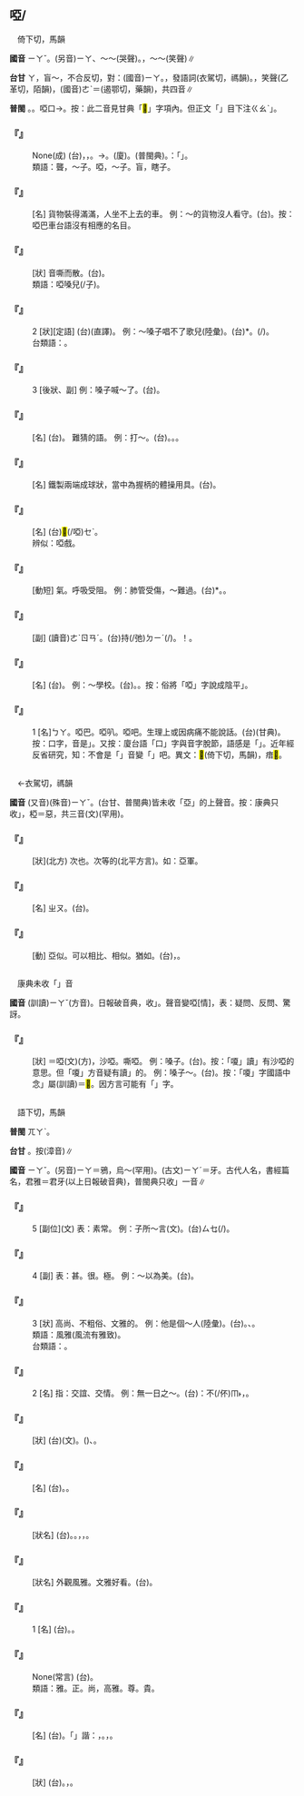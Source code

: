 
==啞/{{ruby|<mark>&#xffb63;</mark>|ㄧㄚˇ}}==

　倚下切，馬韻

'''國音''' <rt>ㄧㄚˇ</rt>。(另音)<rt>ㄧㄚ</rt>、～～(哭聲)。{{ruby|(文)|ㄜˋ}}，～～(笑聲){{ruby|。|ㄧㄚ}}∥

'''台甘''' <rt>ㄚ</rt>，盲～，不合反切，對：(國音)<rt>ㄧㄚ</rt>。{{ruby|(文)|ㄚ˪}}，發語詞(衣駕切，禡韻)。{{ruby|(文)|ㄧㆤㆶ}}，笑聲(乙革切，陌韻)，(國音)<rt>ㄜˋ</rt>{{ruby|。|ㆦㆶ}}＝{{ruby|惡|ㆦㆶ}}(遏鄂切，藥韻)，共四音∥

'''普閩''' {{ruby|(文)|ㄚˋ}}。{{ruby|(白)|ㆤˋ}}。啞口→{{ruby|啞|ㆤˋ}}{{ruby|狗|ㄍㄠˋ}}。按：此二音見甘典「<mark>&#xffb63;</mark>」字項內。但正文「{{ruby|啞|ㄚ}}」目下注{{ruby|「|ㆤˋ}}<rt>ㄍㄠˋ</rt>」。

    

==='''『{{ruby|啞|ㄧㄚˇ}}{{ruby|口|ㄎㄡˇ}}{{ruby|無|ㄨˊ}}{{ruby|言|ㄧㄢˊ}}』'''===
: None(成) (台){{ruby|被|ㄅㄧ˫}}{{ruby|人|ㄌㄤˊ}}{{ruby|責|ㄐㄧㆤㆶ}}{{ruby|問|ㆠㄨㄣ˫}}{{ruby|或|ㄧㄚㆷ ͘}}{{ruby|是|ㄒㄧ˫}}{{ruby|反|ㄏㄨㄢˋ}}{{ruby|駁|ㄅㆦㆶ}}，{{ruby|無|ㆠㄜˊ}}{{ruby|話|ㄨㆤ˫}}{{ruby|通|ㄊㄤ}}{{ruby|應|ㄧㄣ˪}}，{{ruby|應|ㄧㄣ˪}}{{ruby|<mark>&#xffa45;</mark>|ㆠㆤ˫}}{{ruby|/|ㆠㄨㆤ˫}}{{ruby|出|ㄘㄨㆵ}}{{ruby|來|·ㄌㄞˊ}}。→{{ruby|大|ㄉㄨㄚ˫}}{{ruby|嘴|ㄘㄨㄧ˫}}{{ruby|開|ㄎㄨㄧ}}{{ruby|開|ㄎㄨㄧ}}。(廈){{ruby|變|ㄅㆪ˪}}{{ruby|鴨|ㄚㆷ}}{{ruby|母|ㆠㄜˋ}}{{ruby|/|ㆠㄨˋ}}{{ruby|喙|ㄘㄨㄧ˪}}。{{ruby|啞|ㄚ}}{{ruby|哈|ㄏㄚ}}{{ruby|哈|ㄏㄚ}}(普閩典)。{{ruby|按|ㄢ˪}}：{{ruby|鴨|ㄚㆷ}}{{ruby|母|ㆠㄜˋ}}{{ruby|/|ㆠㄨˋ}}{{ruby|喙|ㄘㄨㄧ˪}}{{ruby|指|ㄐㄧˋ}}「{{ruby|扁|ㄅㆪˋ}}{{ruby|嘴|ㄘㄨㄧ˪}}」{{ruby|無|ㆠㄨˊ}}{{ruby|/|ㆠㄜˊ}}{{ruby|言|ㆣㄧㄢˊ}}。
:類語：聾，～子。啞，～子。盲，瞎子。
:
:
    

==='''『{{ruby|啞|ㄧㄚˇ}}{{ruby|巴|ㄅㄚ}}{{ruby|車|ㄔㄜ}}』'''===
: [名] 貨物裝得滿滿，人坐不上去的車。 例：～的貨物沒人看守。(台){{ruby|啞|ㆤˋ}}{{ruby|口|ㄍㄠˋ}}{{ruby|車|ㄑㄧㄚ}}{{ruby|頂|ㄉㄧㄥˋ}}{{ruby|丌|ㆤ}}{{ruby|貨|ㄏㆤ˪}}{{ruby|/|ㄏㄨㆤ˪}}{{ruby|無|ㆠㄜˊ}}{{ruby|人|ㄌㄤˊ}}{{ruby|通|ㄊㄤ}}{{ruby|顧|ㄍㆦ˪}}。按：啞巴車台語沒有相應的名目。
    

==='''『{{ruby|沙|ㄕㄚ}}{{ruby|啞|ㄧㄚˇ}}』'''===
: [狀] 音嘶而散。(台){{ruby|<mark>&#xf9174;</mark>|ㄙㄠ}}{{ruby|聲|ㄒㄧㆩ}}。
:類語：啞嗓兒(/子)。
:
    

==='''『{{ruby|啞|ㄧㄚˇ}}』'''===
:2  [狀][定語] (台){{ruby|啞|ㆤˋ}}{{ruby|聲|ㄒㄧㆩ}}(直譯)。 例：～嗓子唱不了歌兒(陸彙)。(台){{ruby|<mark>&#xf9174;</mark>|ㄙㄠ}}*{{ruby|聲|ㄒㄧㆩ}}{{ruby|<mark>&#xffa45;</mark>|ㆠㆤ˫}}{{ruby|/|ㆠㄨㆤ˫}}{{ruby|唱|ㄑㄧㆫ˪}}{{ruby|/|ㄑㄧㆧ˪}}{{ruby|歌|ㄍㄨㄚ}}。(/{{ruby|唱|ㄑㄧㆫ˪}}{{ruby|/|ㄑㄧㆧ˪}}{{ruby|<mark>&#xffa45;</mark>|ㆠㆤ˫}}{{ruby|/|ㆠㄨㆤ˫}}{{ruby|來|ㄌㄞˊ}})。
:台類語：{{ruby|失|ㄒㄧㆵ}}{{ruby|聲|ㄒㄧㆩ}}。
:
    

==='''『{{ruby|啞|ㄧㄚˇ}}』'''===
:3  [後狀、副] 例：嗓子喊～了。(台){{ruby|嚨|ㄋㄚˊ}}{{ruby|喉|ㄠˊ}}{{ruby|喊|ㄏㄧㆰ˪}}{{ruby|<mark>&#xffa42;</mark>|ㄍㄚㆷ}}{{ruby|廝|ㄙㄠ}}{{ruby|聲|ㄒㄧㆩ}}{{ruby|去|ㄎㄧ˪}}。
    

==='''『{{ruby|啞|ㄧㄚˇ}}{{ruby|謎|ㄇㄧˊ}}』'''===
: [名] (台){{ruby|<mark>&#xffb63;</mark>|ㆤˋ}}{{ruby|口|ㄍㄠˋ}}{{ruby|謎|ㆠㄧ˫}}。 難猜的{{ruby|謎|ㄇㄧˋ}}語。 例：打～。(台){{ruby|講|ㄍㆲˋ}}{{ruby|→|ㄍㆲ}}{{ruby|話|ㄨㆤ˫}}{{ruby|<mark>&#xffa49;</mark>|ㆠㆤㆷ}}{{ruby|/|ㆠㄨㆤ˫}}{{ruby|付|ㄏㆦ˫}}{{ruby|人|ㄌㄤˊ}}{{ruby|猜|ㄘㄞ}}{{ruby|約|ㄧㄜㆷ}}。{{ruby|難|ㄜㆷ}}{{ruby|得|ㄉㄧㆵ}}{{ruby|猜|ㄘㄞ}}。{{ruby|臆|ㄧㄜㆷ}}{{ruby|<mark>&#xffa45;</mark>|ㆠㆤ˫}}{{ruby|/|ㆠㄨㆤ˫}}{{ruby|著|ㄉㄧㄜㆷ ͘}}。
    

==='''『{{ruby|啞|ㄧㄚˇ}}{{ruby|鈴|ㄌㄧㄥˊ}}』'''===
: [名] 鐵製兩端成球狀，當中為握柄的體操用具。(台){{ruby|啞|ㄚ}}{{ruby|鈴|ㄌㄧㄥˊ}}。
    

==='''『{{ruby|啞|ㄧㄚˇ}}{{ruby|劇|ㄐㄩˋ}}』'''===
: [名] (台)<mark>&#xffb63;</mark>(/啞)<rt>ㆤˋ</rt>{{ruby|口|ㄍㄠˋ}}{{ruby|戲|ㄏㄧ˪}}。
:辨似：啞戲。
:
    

==='''『{{ruby|啞|ㄧㄚˇ}}{{ruby|氣|ㄑㄧˋ}}』'''===
: [動短] {{ruby|憋|ㄅㄧㄝ}}氣。呼吸受阻。 例：肺管受傷，～難過。(台){{ruby|梗|ㄍㆥˋ}}*{{ruby|<mark>&#xf91a9;</mark>|ㄍㄨㄧ}}。{{ruby|肺|ㄏㄧ˪}}{{ruby|管|ㄍㆭˋ}}{{ruby|受|ㄒㄧㄨ˫}}{{ruby|傷|ㄒㄧㆲ}}{{ruby|氣|ㄎㄧ˪}}{{ruby|/|ㄎㄨㄧ˪}}{{ruby|喘|ㄘㄨㄢˋ}}{{ruby|<mark>&#xffa45;</mark>|ㆠㆤ˫}}{{ruby|/|ㆠㄨㆤ˫}}{{ruby|過|ㄍㄨㆤ˪}}{{ruby|/|ㄍㆤ˪}}。
    

==='''『{{ruby|啞|ㄧㄚˇ}}{{ruby|然|ㄖㄢˊ}}』'''===
: [副] (讀音)<rt>ㄜˋ</rt><rt>ㄖㄢˊ</rt>。(台){{ruby|無|ㆠㄜˊ}}{{ruby|張|ㄉㄧㆫ}}{{ruby|/|ㄉㄧㆧ}}持(/弛)<rt>ㄉㄧˊ</rt>(/{{ruby|無|ㆠㄜˊ}}{{ruby|意|ㄧ˪}}{{ruby|中|ㄉㄧㆲ}}){{ruby|笑|ㄑㄧㄜ˪}}{{ruby|出|ㄘㄨㆵ}}{{ruby|來|·ㄌㄞˊ}}。{{ruby|噗|ㄆㄨㆵ ͘}}！{{ruby|一|ㄐㄧㆵ ͘}}{{ruby|下|·ㆤ˫}}{{ruby|笑|ㄑㄧㄜ˪}}{{ruby|出|ㄘㄨㆵ}}{{ruby|來|·ㄌㄞˊ}}。
    

==='''『{{ruby|聾|ㄌㄨㄥˊ}}{{ruby|啞|ㄧㄚˇ}}』'''===
: [名] (台){{ruby|聾|ㄌㆲˋ}}{{ruby|啞|ㄚˋ}}。 例：～學校。(台){{ruby|教|ㄍㄠ˪}}{{ruby|育|ㄧㆦㆶ ͘}}{{ruby|眚|ㄘㆥ}}{{ruby|盲|ㄇㄧˊ}}{{ruby|/|ㄇㆤˊ}}{{ruby|啞|ㆤˋ}}{{ruby|口|ㄍㄠˋ}}{{ruby|丌|ㆤ}}{{ruby|學|ㄏㄚㆶ ͘}}{{ruby|校|ㄏㄠ˫}}。{{ruby|盲|ㄅㆲˊ}}{{ruby|啞|ㄚˋ}}{{ruby|學|ㄏㄚㆶ ͘}}{{ruby|校|ㄏㄠ˫}}。按：俗將「啞」字說成陰平{{ruby|「|ㄚ}}」。
    

==='''『{{ruby|啞|ㄧㄚˇ}}』'''===
:1  [名]{{ruby| |ㄧㄚˇ}}<rt>ㄅㄚ</rt>。啞巴。啞叭。啞吧。生理上或因病痛不能說話。(台){{ruby|啞|ㆤˋ}}{{ruby|口|ㄍㄠˋ}}(甘典)。按：口字，音是{{ruby|「|ㄎㄠˋ}}」{{ruby|→|ㄍㄠˋ}}。又按：廈台語「口」字與音字脫節，語感是「{{ruby|啞|ㆤˋ}}{{ruby|狗|ㄍㄠˋ}}」。近年經反省研究，知：不會是「{{ruby|口|ㄍㄠˋ}}」音變「{{ruby|口|ㄎㄠˋ}}」吧。異文：<mark>&#xffb63;</mark>(倚下切，馬韻)，瘖<mark>&#xffb63;</mark>。
    

=={{ruby|亞|ㄧㄚˇ}}==

　←衣駕切，禡韻{{ruby|＝|ㄧㄚˋ}}

'''國音''' (又音)(殊音)<rt>ㄧㄚˇ</rt>。(台甘、普閩典)皆未收「亞」的上聲音。按：康典只收{{ruby|「|ㄧㄚˋ}}{{ruby|、|ㄧㄚˇ}}」{{ruby|＝|ㄚ}}，椏{{ruby|。|ㄜˋ}}＝惡，共三音(文)(罕用)。

    

==='''『{{ruby|亞|ㄧㄚˇ}}』'''===
: [狀](北方) 次也。次等的(北平方言)。如：亞軍。
    

==='''『{{ruby|亞|ㄧㄚˇ}}{{ruby|洲|ㄓㄡ}}』'''===
: [名] {{ruby|＝|ㄧㄚˋ}}<rt>ㄓㄡ</rt>。(台){{ruby|亞|ㄚ}}{{ruby|洲|ㄐㄧㄨ}}。
    

==='''『{{ruby|亞|ㄧㄚˇ}}{{ruby|賽|ㄙㄞˋ}}』'''===
: [動] 亞似。可以相比、相似。猶如。(台){{ruby|若|ㄋㄚˋ}}{{ruby|像|ㄑㄧㆫ˫}}{{ruby|/|ㄑㄧㆧ˫}}，{{ruby|恰|ㄎㄚㆷ}}{{ruby|→|ㄍㄚㆷ}}{{ruby|那|ㄋㄚˋ}}{{ruby|像|ㄑㄧㆫ˫}}{{ruby|/|ㄑㄧㆧ˫}}。
    

=={{ruby|嗄|ㄧㄚˇ}}==

　康典未收「{{ruby|嗄|ㄧㄚˇ}}」音

'''國音''' (訓讀)<rt>ㄧㄚˇ</rt>(方音)。日報破音典，收{{ruby|「|ㄕㄚˋ}}」。聲音變啞{{ruby|。|ㄚˊ}}[情]，表：疑問、反問、驚訝。

    

==='''『{{ruby|嗄|ㄧㄚˇ}}』'''===
: [狀] ＝啞(文)(方)，沙啞。嘶啞。 例：嗓子{{ruby|～|ㄧㄚˇ}}。(台){{ruby|<mark>&#xf9174;</mark>|ㄙㄠ}}{{ruby|聲|ㄒㄧㆩ}}。按：「嗄」讀{{ruby|「|ㄕㄚˋ}}」有沙啞的意思。但「嗄」方音疑有讀{{ruby|「|ㄧㄚˇ}}」的。 例：嗓子～。(台){{ruby|<mark>&#xf9174;</mark>|ㄙㄠ}}{{ruby|聲|ㄒㄧㆩ}}。按：「嗄」字國語中念{{ruby|「|ㄧㄚˇ}}」屬(訓讀)＝<mark>&#xffb63;</mark>。因方言可能有「{{ruby|嗄|ㄧㄚˇ}}」字。
    

=={{ruby|雅|ㄧㄚˇ}}==

　語下切，馬韻

'''普閩''' <rt>ㄫㄚˋ</rt>。

'''台甘''' {{ruby|(文)|ㄫㄚˋ}}。按{{ruby|：|ㄫㆤˋ}}(漳音)∥

'''國音''' <rt>ㄧㄚˇ</rt>。(另音)<rt>ㄧㄚ</rt>＝鴉，烏～(罕用)。(古文)<rt>ㄧㄚˊ</rt>＝牙。古代人名，書經篇名，君雅＝君牙(以上日報破音典)，普閩典只收{{ruby|「|ㄧㄚˇ}}」一音∥

    

==='''『{{ruby|雅|ㄧㄚˇ}}』'''===
:5  [副位](文) 表：素常。 例：子所～言(文)。(台){{ruby|先|ㄒㄧㄢ}}{{ruby|生|ㄒㆪ}}{{ruby|/|ㄒㄧㄣ}}<rt>ㄙㆥ</rt>(/{{ruby|孔|ㄎㆲˋ}}{{ruby|子|ㄗㄨˋ}}){{ruby|所|ㄙㆦˋ}}{{ruby|庶|ㄙㄨ˪}}{{ruby|/|ㄒㄧ˪}}{{ruby|常|ㄒㄧㆲˊ}}{{ruby|講|ㄍㆲˋ}}{{ruby|丌|ㆤ}}。
    

==='''『{{ruby|雅|ㄧㄚˇ}}』'''===
:4  [副] 表：甚。很。極。 例：～以為美。(台){{ruby|極|ㄍㄧㆤㆶ ͘}}{{ruby|其|ㄍㄧˊ}}{{ruby|想|ㄒㄧㆫ˫}}{{ruby|/|ㄒㄧㆧ˫}}{{ruby|講|ㄍㆲˋ}}{{ruby|→|ㄍㆲ}}{{ruby|是|ㄒㄧ˫}}{{ruby|<mark>&#xffad0;</mark>|ㄙㄨㄧˋ}}。
    

==='''『{{ruby|雅|ㄧㄚˇ}}』'''===
:3  [狀] 高尚、不粗俗、文雅的。 例：他是個～人(陸彙)。(台){{ruby|伊|ㄧ}}{{ruby|是|ㄒㄧ˫}}{{ruby|雅|ㄫㄚˋ}}{{ruby|士|ㄙㄨ˫}}。{{ruby|文|ㆠㄨㄣˊ}}{{ruby|雅|ㄫㄚˋ}}、{{ruby|品|ㄆㄧㄣˋ}}{{ruby|格|ㄍㆤㆷ ͘}}{{ruby|高|ㄍㄜ}}{{ruby|雅|ㄫㄚˋ}}{{ruby|丌|ㆤ}}{{ruby|人|ㄌㄤˊ}}。
:類語：風雅(風流有雅致)。
:
:台類語：{{ruby|有|ㄨ˫}}{{ruby|雅|ㄫㄚˋ}}{{ruby|氣|ㄎㄧ˪}}。
:
    

==='''『{{ruby|雅|ㄧㄚˇ}}』'''===
:2  [名] 指：交誼、交情。 例：無一日之～。(台){{ruby|是|ㄒㄧ˫}}{{ruby|講|ㄍㆲˋ}}{{ruby|→|ㄍㆲ}}：不(/伓)<rt>ㆬ˫</rt>{{ruby|曾|ㆠㄚㆵ}}{{ruby|相|ㄒㄧㄜ}}{{ruby|/|ㄙㆩ}}{{ruby|見|ㄍㆪ˪}}{{ruby|面|ㆠㄧㄣ˫}}，{{ruby|無|ㆠㄜˊ}}{{ruby|交|ㄍㄠ}}{{ruby|友|ㄧㄨˋ}}{{ruby|丌|ㆤ}}{{ruby|情|ㄐㄧㄥˊ}}{{ruby|分|ㄏㄨㄣ˫}}。
    

==='''『{{ruby|嫻|ㄒㄧㄢˊ}}{{ruby|雅|ㄧㄚˇ}}』'''===
: [狀] (台){{ruby|嫻|ㄏㄢˊ}}{{ruby|雅|ㄫㄚˋ}}(文)。{{ruby|行|ㄍㄧㆩˊ}}{{ruby|踏|ㄉㄚㆷ ͘}}({{ruby|舉|ㄍㄧˋ}}{{ruby|/|ㄍㄨˋ}}{{ruby|動|ㄉㆲ˫}}{{ruby|態|ㄊㄞ˪}}{{ruby|度|ㄉㆦ˫}}){{ruby|真|ㄐㄧㄣ}}{{ruby|正|ㄐㄧㆩ}}{{ruby|優|ㄧㄨ}}{{ruby|美|ㆠㄧˋ}}、{{ruby|高|ㄍㄜ}}{{ruby|/|ㄍㆦ}}{{ruby|尚|ㄒㄧㆲ˫}}。
    

==='''『{{ruby|雅|ㄧㄚˇ}}{{ruby|樂|ㄩㄝˋ}}』'''===
: [名] (台){{ruby|雅|ㄫㄚˋ}}{{ruby|樂|ㆣㄚㆶ ͘}}。{{ruby|正|ㄐㄧㄥ˪}}{{ruby|統|ㄊㆲˋ}}{{ruby|高|ㄍㄜ}}{{ruby|尚|ㄒㄧㆲ˫}}{{ruby|丌|ㆤ}}{{ruby|音|ㄧㆬ}}{{ruby|樂|ㆣㄚㆶ ͘}}。
    

==='''『{{ruby|雅|ㄧㄚˇ}}{{ruby|致|ㄓˋ}}』'''===
: [狀名] (台){{ruby|雅|ㄫㄚˋ}}{{ruby|致|ㄉㄧ˪}}。{{ruby|文|ㆠㄨㄣˊ}}{{ruby|雅|ㄫㄚˋ}}{{ruby|高|ㄍㄜ}}{{ruby|尚|ㄒㄧㆲ˫}}{{ruby|丌|ㆤ}}{{ruby|趣|ㄘㄨ˪}}{{ruby|味|ㆠㄧ˫}}。{{ruby|多|ㄉㄜ}}{{ruby|指|ㄍㄧˋ}}{{ruby|/|ㄐㄧˋ}}{{ruby|風|ㄏㆲ}}{{ruby|景|ㄍㄧㄥˋ}}，{{ruby|屋|ㆦㆶ}}{{ruby|內|ㄌㄞ˫}}{{ruby|設|ㄒㄧㄚㆵ}}{{ruby|備|ㄅㄧ˫}}，{{ruby|裝|ㄗㆲ}}{{ruby|飾|ㄒㄧㆤㆶ}}{{ruby|幽|ㄧㄨ}}{{ruby|美|ㆠㄧˋ}}{{ruby|<mark>&#xffa45;</mark>|ㆠㆤ˫}}{{ruby|/|ㆠㄨㆤ˫}}{{ruby|粗|ㄘㆦ}}{{ruby|俗|ㄒㄧㆦㆶ ͘}}。
    

==='''『{{ruby|雅|ㄧㄚˇ}}{{ruby|觀|ㄍㄨㄢ}}』'''===
: [狀名] 外觀風雅。文雅好看。(台){{ruby|看|ㄎㄨㆩ˪}}{{ruby|著|ㄉㄧㄜㆷ ͘}}{{ruby|真|ㄐㄧㄣ}}{{ruby|文|ㆠㄨㄣˊ}}{{ruby|雅|ㄫㄚˋ}}。
    

==='''『{{ruby|雅|ㄧㄚˇ}}』'''===
:1  [名] (台){{ruby|詩|ㄒㄧ}}{{ruby|經|ㄍㄧㄥ}}{{ruby|三|ㄙㆩ}}{{ruby|大|ㄉㄨㄚ˫}}{{ruby|部|ㄅㆦ˫}}{{ruby|之|ㄐㄧ}}{{ruby|一|ㄧㆵ}}。{{ruby|有|ㄨ˫}}{{ruby|配|ㄆㄨㆤ˪}}{{ruby|合|ㄏㄚㆴ ͘}}{{ruby|舞|ㆠㄨˋ}}{{ruby|蹈|ㄉㄜ˫}}{{ruby|丌|ㆤ}}{{ruby|歌|ㄍㄨㄚ}}{{ruby|詞|ㄙㄨˊ}}。
    

==='''『{{ruby|雅|ㄧㄚˇ}}{{ruby|人|ㄖㄣˊ}}{{ruby|雅|ㄧㄚˇ}}{{ruby|事|ㄕˋ}}』'''===
: None(常言) (台){{ruby|文|ㆠㄨㄣˊ}}{{ruby|雅|ㄫㄚˋ}}{{ruby|丌|ㆤ}}{{ruby|人|ㆢㄧㄣˊ}}{{ruby|/|ㄌㄧㄣˊ}}{{ruby|士|ㄙㄨ˫}}{{ruby|所|ㄙㆦˋ}}{{ruby|做|ㄗㄨㆤ˪}}{{ruby|/|ㄗㄜ˪}}{{ruby|風|ㄏㆲ}}{{ruby|雅|ㄫㄚˋ}}{{ruby|高|ㄍㄜ}}{{ruby|尚|ㄒㄧㆲ˫}}{{ruby|丌|ㆤ}}{{ruby|韻|ㄨㄣ˫}}{{ruby|事|ㄙㄨ˫}}。
:類語：雅。正。尚，高雅。尊。貴。
:
    

==='''『{{ruby|爾|ㄦˇ}}{{ruby|雅|ㄧㄚˇ}}』'''===
: [名] (台){{ruby|書|ㄗㄨ}}{{ruby|名|ㄇㄧㄚˊ}}。「{{ruby|爾|ㆢㄧˋ}}」諧：{{ruby|邇|ㆢㄧˋ}}，{{ruby|近|ㄍㄧㄣ˫}}{{ruby|/|ㄍㄨㄣ˫}}{{ruby|也|ㄧㄚˋ}}。{{ruby|近|ㄍㄧㄣ˫}}{{ruby|/|ㄍㄨㄣ˫}}{{ruby|雅|ㄫㄚˋ}}，{{ruby|近|ㄍㄧㄣ˫}}{{ruby|/|ㄍㄨㄣ˫}}{{ruby|正|ㄐㄧㄥ˪}}{{ruby|言|ㆣㄧㄢˊ}}。{{ruby|一|ㄐㄧㆵ ͘}}{{ruby|種|ㄐㄧㆲ˪}}{{ruby|標|ㄅㄧㄠ}}{{ruby|準|ㄗㄨㄣˋ}}{{ruby|語|ㆣㄧˋ}}{{ruby|/|ㆣㄨˋ}}{{ruby|丌|ㆤ}}{{ruby|字|ㆢㄧ˫}}{{ruby|/|ㄌㄧ˫}}{{ruby|典|ㄉㄧㄢˋ}}
    

==='''『{{ruby|文|ㄨㄣˊ}}{{ruby|雅|ㄧㄚˇ}}』'''===
: [狀] (台){{ruby|文|ㆠㄨㄣˊ}}{{ruby|雅|ㄫㄚˋ}}。{{ruby|斯|ㄙㄨ}}{{ruby|文|ㆠㄨㄣˊ}}{{ruby|儒|ㄌㄨˊ}}{{ruby|雅|ㄫㄚˋ}}，{{ruby|性|ㄒㄧㄥ˪}}{{ruby|情|ㄐㄧㄥˊ}}{{ruby|高|ㄍㄜ}}{{ruby|尚|ㄒㄧㆲ˫}}{{ruby|<mark>&#xffa45;</mark>|ㆠㆤ˫}}{{ruby|/|ㆠㄨㆤ˫}}{{ruby|粗|ㄘㆦ}}{{ruby|俗|ㄒㄧㆦㆶ ͘}}。
    
